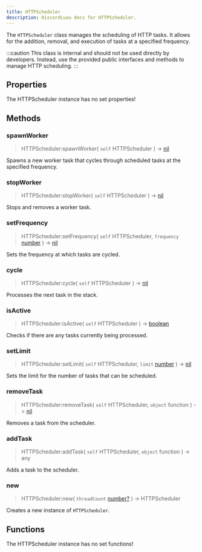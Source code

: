 ```yaml
---
title: HTTPScheduler
description: DiscordLuau docs for HTTPScheduler.
---
```

[//]: # (This file was automatically compiled through the Generator luau code under this repository)
[//]: # (if you want to edit the documentation of discord-luau, please write changes)
[//]: # (to the discord-luau repository itself, we extract the comments from discord-luau and translate)
[//]: # (them into markdown files that Nextra can interpret!)

The `HTTPScheduler` class manages the scheduling of HTTP tasks. It allows for the addition, removal, and execution of tasks at a specified frequency.

:::caution
This class is internal and should not be used directly by developers. Instead, use the provided public interfaces and methods to manage HTTP scheduling.
:::

[//]: # (----- DOCUMENT PROPERTIES ----- )

## Properties

The HTTPScheduler instance has no set properties!

[//]: # (----- DOCUMENT METHODS ----- )

## Methods

### spawnWorker

> HTTPScheduler:spawnWorker( `self` HTTPScheduler ) -> [nil](https://www.lua.org/pil/2.1.html)

Spawns a new worker task that cycles through scheduled tasks at the specified frequency.
### stopWorker

> HTTPScheduler:stopWorker( `self` HTTPScheduler ) -> [nil](https://www.lua.org/pil/2.1.html)

Stops and removes a worker task.
### setFrequency

> HTTPScheduler:setFrequency( `self` HTTPScheduler, `frequency` [number](https://www.lua.org/pil/2.3.html) ) -> [nil](https://www.lua.org/pil/2.1.html)

Sets the frequency at which tasks are cycled.
### cycle

> HTTPScheduler:cycle( `self` HTTPScheduler ) -> [nil](https://www.lua.org/pil/2.1.html)

Processes the next task in the stack.
### isActive

> HTTPScheduler:isActive( `self` HTTPScheduler ) ->  [boolean](https://www.lua.org/pil/2.2.html) 

Checks if there are any tasks currently being processed.
### setLimit

> HTTPScheduler:setLimit( `self` HTTPScheduler, `limit` [number](https://www.lua.org/pil/2.3.html) ) -> [nil](https://www.lua.org/pil/2.1.html)

Sets the limit for the number of tasks that can be scheduled.
### removeTask

> HTTPScheduler:removeTask( `self` HTTPScheduler, `object` function ) -> [nil](https://www.lua.org/pil/2.1.html)

Removes a task from the scheduler.
### addTask

> HTTPScheduler:addTask( `self` HTTPScheduler, `object` function ) ->  any 

Adds a task to the scheduler.
### new

> HTTPScheduler:new( `threadCount` [number?](https://www.lua.org/pil/2.3.html) ) ->  HTTPScheduler 

Creates a new instance of `HTTPScheduler`.

[//]: # (----- DOCUMENT FUNCTIONS ----- )

## Functions

The HTTPScheduler instance has no set functions!

